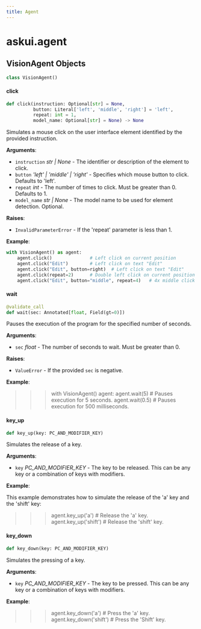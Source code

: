 ---
title: Agent
---

<a id="askui.agent"></a>

# askui.agent

<a id="askui.agent.VisionAgent"></a>

## VisionAgent Objects

```python
class VisionAgent()
```

<a id="askui.agent.VisionAgent.click"></a>

#### click

```python
def click(instruction: Optional[str] = None,
          button: Literal['left', 'middle', 'right'] = 'left',
          repeat: int = 1,
          model_name: Optional[str] = None) -> None
```

Simulates a mouse click on the user interface element identified by the provided instruction.

**Arguments**:

- `instruction` _str | None_ - The identifier or description of the element to click.
- `button` _'left' | 'middle' | 'right'_ - Specifies which mouse button to click. Defaults to 'left'.
- `repeat` _int_ - The number of times to click. Must be greater than 0. Defaults to 1.
- `model_name` _str | None_ - The model name to be used for element detection. Optional.
  

**Raises**:

- `InvalidParameterError` - If the 'repeat' parameter is less than 1.
  

**Example**:
  ```python
  with VisionAgent() as agent:
      agent.click()              # Left click on current position
      agent.click("Edit")        # Left click on text "Edit"
      agent.click("Edit", button=right)  # Left click on text "Edit"
      agent.click(repeat=2)      # Double left click on current position
      agent.click("Edit", button="middle", repeat=4)   # 4x middle click on text "edit
  ```

<a id="askui.agent.VisionAgent.wait"></a>

#### wait

```python
@validate_call
def wait(sec: Annotated[float, Field(gt=0)])
```

Pauses the execution of the program for the specified number of seconds.

**Arguments**:

- `sec` _float_ - The number of seconds to wait. Must be greater than 0.
  

**Raises**:

- `ValueError` - If the provided `sec` is negative.
  

**Example**:

  >>> with VisionAgent() agent:
  >>>     agent.wait(5)  # Pauses execution for 5 seconds.
  >>>     agent.wait(0.5)  # Pauses execution for 500 milliseconds.

<a id="askui.agent.VisionAgent.key_up"></a>

#### key\_up

```python
def key_up(key: PC_AND_MODIFIER_KEY)
```

Simulates the release of a key.

**Arguments**:

- `key` _PC_AND_MODIFIER_KEY_ - The key to be released. This can be any key or a combination of keys with modifiers.
  

**Example**:

  This example demonstrates how to simulate the release of the 'a' key and the 'shift' key:
  
  >>> agent.key_up('a')  # Release the 'a' key.
  >>> agent.key_up('shift')  # Release the 'shift' key.

<a id="askui.agent.VisionAgent.key_down"></a>

#### key\_down

```python
def key_down(key: PC_AND_MODIFIER_KEY)
```

Simulates the pressing of a key.

**Arguments**:

- `key` _PC_AND_MODIFIER_KEY_ - The key to be pressed. This can be any key or a combination of keys with modifiers.
  

**Example**:

  >>> agent.key_down('a')  # Press the 'a' key.
  >>> agent.key_down('shift')  # Press the 'Shift' key.

